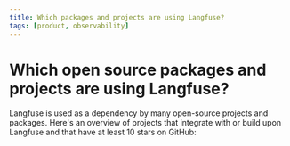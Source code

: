 ```yaml
---
title: Which packages and projects are using Langfuse?
tags: [product, observability]
---
```


# Which open source packages and projects are using Langfuse?

Langfuse is used as a dependency by many open-source projects and packages. Here's an overview of projects that integrate with or build upon Langfuse and that have at least 10 stars on GitHub:


<div className="[&_img]:inline">
  <PackageUsagePython />
  <PackageUsageJS />
</div>
